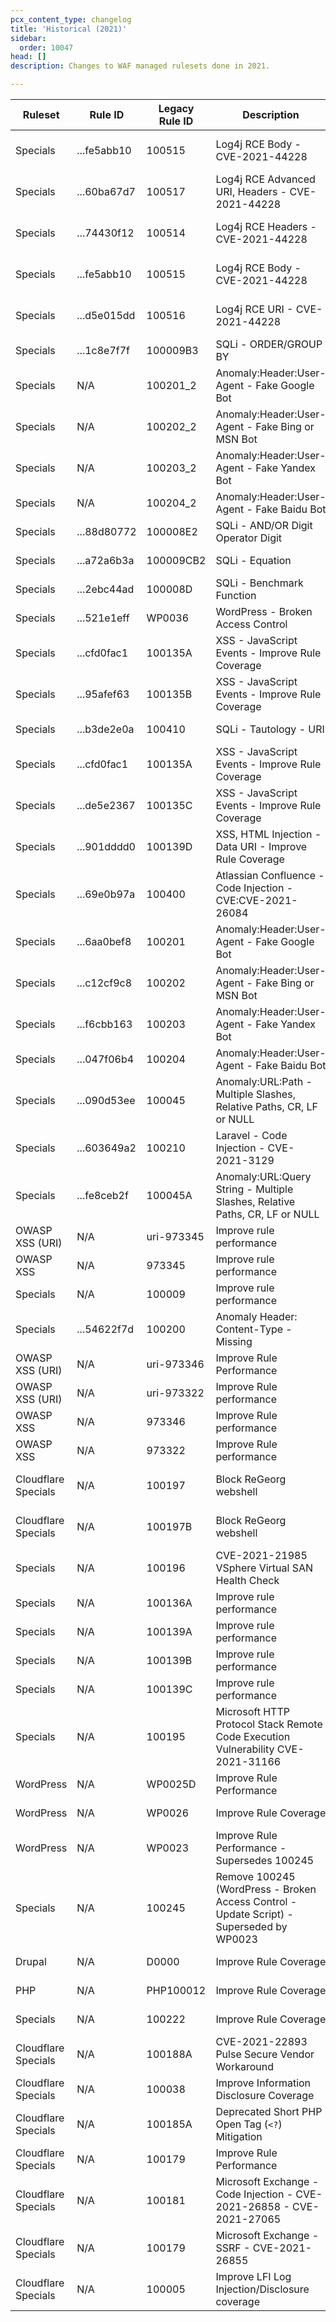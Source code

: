 ```yaml
---
pcx_content_type: changelog
title: 'Historical (2021)'
sidebar:
  order: 10047
head: []
description: Changes to WAF managed rulesets done in 2021.

---
```




<table style="width: 100%">
  <thead>
    <tr>
      <th>Ruleset</th>
      <th>Rule ID</th>
      <th>Legacy Rule ID</th>
      <th>Description</th>
      <th>Change Date</th>
      <th>Old Action</th>
      <th>New Action</th>
    </tr>
  </thead>
  <tbody>
    <tr>
      <td>Specials</td>
      <td>...fe5abb10</td>
      <td>100515</td>
      <td>Log4j RCE Body - CVE-2021-44228</td>
      <td>Emergency, 2021-12-16</td>
      <td>Block</td>
      <td>Block</td>
    </tr>
    <tr>
      <td>Specials</td>
      <td>...60ba67d7</td>
      <td>100517</td>
      <td>Log4j RCE Advanced URI, Headers - CVE-2021-44228</td>
      <td>Emergency, 2021-12-14</td>
      <td>N/A</td>
      <td>Disabled</td>
    </tr>
    <tr>
      <td>Specials</td>
      <td>...74430f12</td>
      <td>100514</td>
      <td>Log4j RCE Headers - CVE-2021-44228</td>
      <td>Emergency, 2021-12-10</td>
      <td>N/A</td>
      <td>Block</td>
    </tr>
    <tr>
      <td>Specials</td>
      <td>...fe5abb10</td>
      <td>100515</td>
      <td>Log4j RCE Body - CVE-2021-44228</td>
      <td>Emergency, 2021-12-10</td>
      <td>N/A</td>
      <td>Block</td>
    </tr>
    <tr>
      <td>Specials</td>
      <td>...d5e015dd</td>
      <td>100516</td>
      <td>Log4j RCE URI - CVE-2021-44228</td>
      <td>Emergency, 2021-12-10</td>
      <td>N/A</td>
      <td>Block</td>
    </tr>
    <tr>
      <td>Specials</td>
      <td>...1c8e7f7f</td>
      <td>100009B3</td>
      <td>SQLi - ORDER/GROUP BY</td>
      <td>2021-11-01</td>
      <td>N/A</td>
      <td>Disabled</td>
    </tr>
    <tr>
      <td>Specials</td>
      <td>N/A</td>
      <td>100201_2</td>
      <td>Anomaly:Header:User-Agent - Fake Google Bot</td>
      <td>2021-11-01</td>
      <td>N/A</td>
      <td>Block</td>
    </tr>
    <tr>
      <td>Specials</td>
      <td>N/A</td>
      <td>100202_2</td>
      <td>Anomaly:Header:User-Agent - Fake Bing or MSN Bot</td>
      <td>2021-11-01</td>
      <td>N/A</td>
      <td>Block</td>
    </tr>
    <tr>
      <td>Specials</td>
      <td>N/A</td>
      <td>100203_2</td>
      <td>Anomaly:Header:User-Agent - Fake Yandex Bot</td>
      <td>2021-11-01</td>
      <td>N/A</td>
      <td>Block</td>
    </tr>
    <tr>
      <td>Specials</td>
      <td>N/A</td>
      <td>100204_2</td>
      <td>Anomaly:Header:User-Agent - Fake Baidu Bot</td>
      <td>2021-11-01</td>
      <td>N/A</td>
      <td>Block</td>
    </tr>
    <tr>
      <td>Specials</td>
      <td>...88d80772</td>
      <td>100008E2</td>
      <td>SQLi - AND/OR Digit Operator Digit</td>
      <td>2021-10-25</td>
      <td>N/A</td>
      <td>Block</td>
    </tr>
    <tr>
      <td>Specials</td>
      <td>...a72a6b3a</td>
      <td>100009CB2</td>
      <td>SQLi - Equation</td>
      <td>2021-10-25</td>
      <td>N/A</td>
      <td>Block</td>
    </tr>
    <tr>
      <td>Specials</td>
      <td>...2ebc44ad</td>
      <td>100008D</td>
      <td>SQLi - Benchmark Function</td>
      <td>2021-10-25</td>
      <td>N/A</td>
      <td>Block</td>
    </tr>
    <tr>
      <td>Specials</td>
      <td>...521e1eff</td>
      <td>WP0036</td>
      <td>WordPress - Broken Access Control</td>
      <td>2021-10-19</td>
      <td>N/A</td>
      <td>Block</td>
    </tr>
    <tr>
      <td>Specials</td>
      <td>...cfd0fac1</td>
      <td>100135A</td>
      <td>XSS - JavaScript Events - Improve Rule Coverage</td>
      <td>2021-10-04</td>
      <td>Block</td>
      <td>Block</td>
    </tr>
    <tr>
      <td>Specials</td>
      <td>...95afef63</td>
      <td>100135B</td>
      <td>XSS - JavaScript Events - Improve Rule Coverage</td>
      <td>2021-10-04</td>
      <td>Block</td>
      <td>Block</td>
    </tr>
    <tr>
      <td>Specials</td>
      <td>...b3de2e0a</td>
      <td>100410</td>
      <td>SQLi - Tautology - URI</td>
      <td>2021-10-04</td>
      <td>N/A</td>
      <td>Block</td>
    </tr>
    <tr>
      <td>Specials</td>
      <td>...cfd0fac1</td>
      <td>100135A</td>
      <td>XSS - JavaScript Events - Improve Rule Coverage</td>
      <td>2021-09-06</td>
      <td>Block</td>
      <td>Block</td>
    </tr>
    <tr>
      <td>Specials</td>
      <td>...de5e2367</td>
      <td>100135C</td>
      <td>XSS - JavaScript Events - Improve Rule Coverage</td>
      <td>2021-09-06</td>
      <td>Block</td>
      <td>Block</td>
    </tr>
    <tr>
      <td>Specials</td>
      <td>...901dddd0</td>
      <td>100139D</td>
      <td>XSS, HTML Injection - Data URI - Improve Rule Coverage</td>
      <td>2021-09-06</td>
      <td>Block</td>
      <td>Block</td>
    </tr>
    <tr>
      <td>Specials</td>
      <td>...69e0b97a</td>
      <td>100400</td>
      <td>Atlassian Confluence - Code Injection - CVE:CVE-2021-26084</td>
      <td>Emergency, 2021-09-01</td>
      <td>N/A</td>
      <td>Block</td>
    </tr>
    <tr>
      <td>Specials</td>
      <td>...6aa0bef8</td>
      <td>100201</td>
      <td>Anomaly:Header:User-Agent - Fake Google Bot</td>
      <td>2021-08-31</td>
      <td>Block</td>
      <td>Block</td>
    </tr>
    <tr>
      <td>Specials</td>
      <td>...c12cf9c8</td>
      <td>100202</td>
      <td>Anomaly:Header:User-Agent - Fake Bing or MSN Bot</td>
      <td>2021-08-31</td>
      <td>Block</td>
      <td>Block</td>
    </tr>
    <tr>
      <td>Specials</td>
      <td>...f6cbb163</td>
      <td>100203</td>
      <td>Anomaly:Header:User-Agent - Fake Yandex Bot</td>
      <td>2021-08-31</td>
      <td>Block</td>
      <td>Block</td>
    </tr>
    <tr>
      <td>Specials</td>
      <td>...047f06b4</td>
      <td>100204</td>
      <td>Anomaly:Header:User-Agent - Fake Baidu Bot</td>
      <td>2021-08-31</td>
      <td>Block</td>
      <td>Block</td>
    </tr>
    <tr>
      <td>Specials</td>
      <td>...090d53ee</td>
      <td>100045</td>
      <td>
        Anomaly:URL:Path - Multiple Slashes, Relative Paths, CR, LF or NULL
      </td>
      <td>2021-08-23</td>
      <td>Disabled</td>
      <td>Disabled</td>
    </tr>
    <tr>
      <td>Specials</td>
      <td>...603649a2</td>
      <td>100210</td>
      <td>Laravel - Code Injection - CVE-2021-3129</td>
      <td>2021-08-16</td>
      <td>N/A</td>
      <td>Block</td>
    </tr>
    <tr>
      <td>Specials</td>
      <td>...fe8ceb2f</td>
      <td>100045A</td>
      <td>
        Anomaly:URL:Query String - Multiple Slashes, Relative Paths, CR, LF or
        NULL
      </td>
      <td>2021-08-16</td>
      <td>N/A</td>
      <td>Disabled</td>
    </tr>
    <tr>
      <td>OWASP XSS (URI)</td>
      <td>N/A</td>
      <td>uri-973345</td>
      <td>Improve rule performance</td>
      <td>2021-07-26</td>
      <td>Scoring Based</td>
      <td>Scoring Based</td>
    </tr>
    <tr>
      <td>OWASP XSS</td>
      <td>N/A</td>
      <td>973345</td>
      <td>Improve rule performance</td>
      <td>2021-07-26</td>
      <td>Scoring Based</td>
      <td>Scoring Based</td>
    </tr>
    <tr>
      <td>Specials</td>
      <td>N/A</td>
      <td>100009</td>
      <td>Improve rule performance</td>
      <td>2021-07-26</td>
      <td>Block</td>
      <td>Block</td>
    </tr>
    <tr>
      <td>Specials</td>
      <td>...54622f7d</td>
      <td>100200</td>
      <td>Anomaly Header: Content-Type - Missing</td>
      <td>2021-07-26</td>
      <td>N/A</td>
      <td>Disabled</td>
    </tr>
    <tr>
      <td>OWASP XSS (URI)</td>
      <td>N/A</td>
      <td>uri-973346</td>
      <td>Improve Rule Performance</td>
      <td>2021-07-19</td>
      <td>Scoring Based</td>
      <td>Scoring Based</td>
    </tr>
    <tr>
      <td>OWASP XSS (URI)</td>
      <td>N/A</td>
      <td>uri-973322</td>
      <td>Improve Rule performance</td>
      <td>2021-07-19</td>
      <td>Scoring Based</td>
      <td>Scoring Based</td>
    </tr>
    <tr>
      <td>OWASP XSS</td>
      <td>N/A</td>
      <td>973346</td>
      <td>Improve Rule performance</td>
      <td>2021-07-19</td>
      <td>Scoring Based</td>
      <td>Scoring Based</td>
    </tr>
    <tr>
      <td>OWASP XSS</td>
      <td>N/A</td>
      <td>973322</td>
      <td>Improve Rule performance</td>
      <td>2021-07-19</td>
      <td>Scoring Based</td>
      <td>Scoring Based</td>
    </tr>
    <tr>
      <td>Cloudflare Specials</td>
      <td>N/A</td>
      <td>100197</td>
      <td>Block ReGeorg webshell</td>
      <td>Emergency, 2021-07-01</td>
      <td>N/A</td>
      <td>Block</td>
    </tr>
    <tr>
      <td>Cloudflare Specials</td>
      <td>N/A</td>
      <td>100197B</td>
      <td>Block ReGeorg webshell</td>
      <td>Emergency, 2021-07-01</td>
      <td>N/A</td>
      <td>Disabled</td>
    </tr>
    <tr>
      <td>Specials</td>
      <td>N/A</td>
      <td>100196</td>
      <td>CVE-2021-21985 VSphere Virtual SAN Health Check</td>
      <td>2021-06-21</td>
      <td>N/A</td>
      <td>Block</td>
    </tr>
    <tr>
      <td>Specials</td>
      <td>N/A</td>
      <td>100136A</td>
      <td>Improve rule performance</td>
      <td>2021-06-21</td>
      <td>Block</td>
      <td>Block</td>
    </tr>
    <tr>
      <td>Specials</td>
      <td>N/A</td>
      <td>100139A</td>
      <td>Improve rule performance</td>
      <td>2021-06-14</td>
      <td>Disabled</td>
      <td>Disabled</td>
    </tr>
    <tr>
      <td>Specials</td>
      <td>N/A</td>
      <td>100139B</td>
      <td>Improve rule performance</td>
      <td>2021-06-14</td>
      <td>Block</td>
      <td>Block</td>
    </tr>
    <tr>
      <td>Specials</td>
      <td>N/A</td>
      <td>100139C</td>
      <td>Improve rule performance</td>
      <td>2021-06-14</td>
      <td>Block</td>
      <td>Block</td>
    </tr>
    <tr>
      <td>Specials</td>
      <td>N/A</td>
      <td>100195</td>
      <td>
        Microsoft HTTP Protocol Stack Remote Code Execution Vulnerability
        CVE-2021-31166
      </td>
      <td>2021-06-07</td>
      <td>N/A</td>
      <td>Block</td>
    </tr>
    <tr>
      <td>WordPress</td>
      <td>N/A</td>
      <td>WP0025D</td>
      <td>Improve Rule Performance</td>
      <td>2021-06-01</td>
      <td>Block</td>
      <td>Block</td>
    </tr>
    <tr>
      <td>WordPress</td>
      <td>N/A</td>
      <td>WP0026</td>
      <td>Improve Rule Coverage</td>
      <td>2021-06-01</td>
      <td>Block</td>
      <td>Block</td>
    </tr>
    <tr>
      <td>WordPress</td>
      <td>N/A</td>
      <td>WP0023</td>
      <td>Improve Rule Performance - Supersedes 100245</td>
      <td>2021-06-01</td>
      <td>Block</td>
      <td>Block</td>
    </tr>
    <tr>
      <td>Specials</td>
      <td>N/A</td>
      <td>100245</td>
      <td>
        Remove 100245 (WordPress - Broken Access Control - Update Script) -
        Superseded by WP0023
      </td>
      <td>2021-06-01</td>
      <td>Block</td>
      <td>Disabled</td>
    </tr>
    <tr>
      <td>Drupal</td>
      <td>N/A</td>
      <td>D0000</td>
      <td>Improve Rule Coverage</td>
      <td>2021-06-01</td>
      <td>Block</td>
      <td>Block</td>
    </tr>
    <tr>
      <td>PHP</td>
      <td>N/A</td>
      <td>PHP100012</td>
      <td>Improve Rule Coverage</td>
      <td>2021-06-01</td>
      <td>Block</td>
      <td>Block</td>
    </tr>
    <tr>
      <td>Specials</td>
      <td>N/A</td>
      <td>100222</td>
      <td>Improve Rule Coverage</td>
      <td>2021-06-01</td>
      <td>Disabled</td>
      <td>Disabled</td>
    </tr>
    <tr>
      <td>Cloudflare Specials</td>
      <td>N/A</td>
      <td>100188A</td>
      <td>CVE-2021-22893 Pulse Secure Vendor Workaround</td>
      <td>Emergency, 2021-04-21</td>
      <td>N/A</td>
      <td>Block</td>
    </tr>
    <tr>
      <td>Cloudflare Specials</td>
      <td>N/A</td>
      <td>100038</td>
      <td>Improve Information Disclosure Coverage</td>
      <td>2021-04-19</td>
      <td>Block</td>
      <td>Block</td>
    </tr>
    <tr>
      <td>Cloudflare Specials</td>
      <td>N/A</td>
      <td>100185A</td>
      <td>Deprecated Short PHP Open Tag (<code>&lt;?</code>) Mitigation</td>
      <td>2021-03-22</td>
      <td>N/A</td>
      <td>Disable</td>
    </tr>
    <tr>
      <td>Cloudflare Specials</td>
      <td>N/A</td>
      <td>100179</td>
      <td>Improve Rule Performance</td>
      <td>2021-03-08</td>
      <td>Block</td>
      <td>Block</td>
    </tr>
    <tr>
      <td>Cloudflare Specials</td>
      <td>N/A</td>
      <td>100181</td>
      <td>
        Microsoft Exchange - Code Injection - CVE-2021-26858 - CVE-2021-27065
      </td>
      <td>Emergency, 2021-03-06</td>
      <td>N/A</td>
      <td>Block</td>
    </tr>
    <tr>
      <td>Cloudflare Specials</td>
      <td>N/A</td>
      <td>100179</td>
      <td>Microsoft Exchange - SSRF - CVE-2021-26855</td>
      <td>Emergency, 2021-03-05</td>
      <td>N/A</td>
      <td>Block</td>
    </tr>
    <tr>
      <td>Cloudflare Specials</td>
      <td>N/A</td>
      <td>100005</td>
      <td>Improve LFI Log Injection/Disclosure coverage</td>
      <td>2021-03-01</td>
      <td>Block</td>
      <td>Block</td>
    </tr>
  </tbody>
</table>
